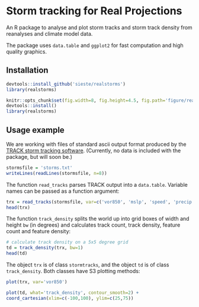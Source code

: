 # Storm tracking for Real Projections

An R package to analyse and plot storm tracks and storm track density from reanalyses and climate model data.

The package uses `data.table` and `ggplot2` for fast computation and high quality graphics.


## Installation

```r
devtools::install_github('sieste/realstorms')
library(realstorms)
```
```r
knitr::opts_chunk$set(fig.width=8, fig.height=4.5, fig.path='figure/readme/')
devtools::install()
library(realstorms)
```


## Usage example

We are working with files of standard ascii output format produced by the
[TRACK storm tracking
software](http://www.nerc-essc.ac.uk/~kih/TRACK/Track.html). (Currently, no data is included with the package, but will soon be.)


```r
stormsfile = 'storms.txt'
writeLines(readLines(stormsfile, n=8))
```

The function `read_tracks` parses TRACK output into a `data.table`. Variable names can be passed as a function argument:

```r
trx = read_tracks(stormsfile, var=c('vor850', 'mslp', 'speed', 'precip', 'omega'))
head(trx)
```


The function `track_density` splits the world up into grid boxes of width and height `bw` (in degrees) and calculates track count, track density, feature count and feature density:

```r
# calculate track density on a 5x5 degree grid
td = track_density(trx, bw=1)
head(td)
```

The object `trx` is of class `stormtracks`, and the object `td` is of class `track_density`. Both classes have S3 plotting methods:

```r
plot(trx, var='vor850')
```


```r
plot(td, what='track_density', contour_smooth=2) + 
coord_cartesian(xlim=c(-100,100), ylim=c(25,75))
```




